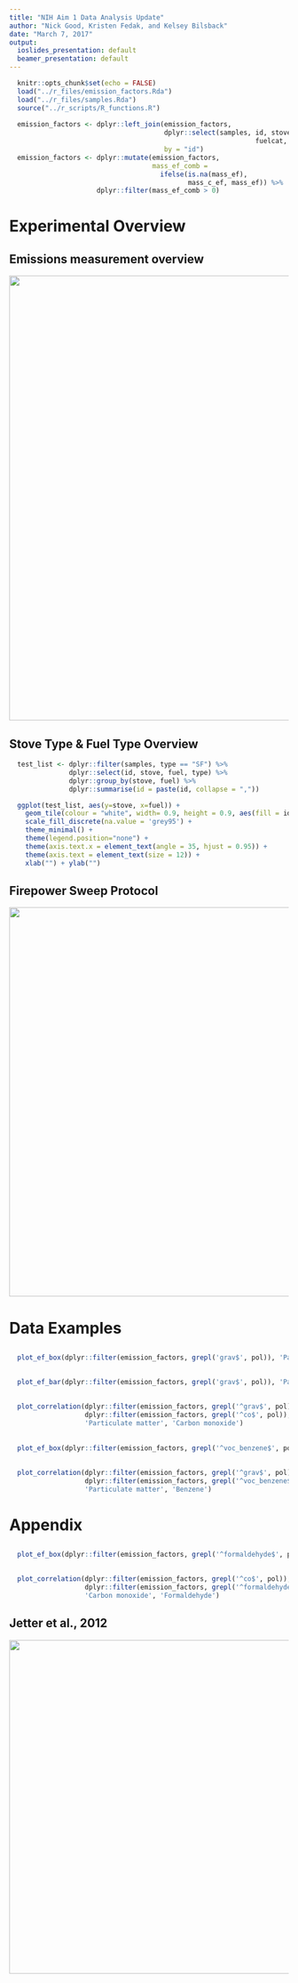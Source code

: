 ```yaml
---
title: "NIH Aim 1 Data Analysis Update"
author: "Nick Good, Kristen Fedak, and Kelsey Bilsback"
date: "March 7, 2017"
output:
  ioslides_presentation: default
  beamer_presentation: default
---
```


 <style> #margins > p {margin-top: -25px; margin-left: -50px;} </style>

```r
  knitr::opts_chunk$set(echo = FALSE)
  load("../r_files/emission_factors.Rda")
  load("../r_files/samples.Rda")
  source("../r_scripts/R_functions.R")
  
  emission_factors <- dplyr::left_join(emission_factors, 
                                       dplyr::select(samples, id, stove, fuel,
                                                              fuelcat, stovecat),
                                       by = "id")
  emission_factors <- dplyr::mutate(emission_factors, 
                                    mass_ef_comb = 
                                      ifelse(is.na(mass_ef),
                                             mass_c_ef, mass_ef)) %>%
                      dplyr::filter(mass_ef_comb > 0)
```

# Experimental Overview

## Emissions measurement overview

<div align = "center">
<img style="background-color:transparent; border:0px; box-shadow:none;" src = "figures/emissions_overview.png" width = 800>
</div>

## Stove Type & Fuel Type Overview{#margins}

```r
  test_list <- dplyr::filter(samples, type == "SF") %>%
               dplyr::select(id, stove, fuel, type) %>%
               dplyr::group_by(stove, fuel) %>%
               dplyr::summarise(id = paste(id, collapse = ","))

  ggplot(test_list, aes(y=stove, x=fuel)) + 
    geom_tile(colour = "white", width= 0.9, height = 0.9, aes(fill = id)) +
    scale_fill_discrete(na.value = 'grey95') +
    theme_minimal() +
    theme(legend.position="none") +
    theme(axis.text.x = element_text(angle = 35, hjust = 0.95)) +
    theme(axis.text = element_text(size = 12)) +
    xlab("") + ylab("")
```

## Firepower Sweep Protocol

<div align = "center">
<img style="background-color:transparent; border:0px; box-shadow:none;" src = "figures/firepower_sweep.png" width = 700>
</div>

# Data Examples

## {#margins}

```r
  plot_ef_box(dplyr::filter(emission_factors, grepl('grav$', pol)), 'Particulate matter')
```

## {#margins}

```r
  plot_ef_bar(dplyr::filter(emission_factors, grepl('grav$', pol)), 'Particulate matter')
```

## {#margins}

```r
  plot_correlation(dplyr::filter(emission_factors, grepl('^grav$', pol)),
                   dplyr::filter(emission_factors, grepl('^co$', pol)), 
                   'Particulate matter', 'Carbon monoxide')
```

## {#margins}

```r
  plot_ef_box(dplyr::filter(emission_factors, grepl('^voc_benzene$', pol)), 'Benzene')
```

## {#margins}

```r
  plot_correlation(dplyr::filter(emission_factors, grepl('^grav$', pol)),
                   dplyr::filter(emission_factors, grepl('^voc_benzene$', pol)), 
                   'Particulate matter', 'Benzene')
```

# Appendix

## {#margins}

```r
  plot_ef_box(dplyr::filter(emission_factors, grepl('^formaldehyde$', pol)), 'Formaldehyde')
```

## {#margins}

```r
  plot_correlation(dplyr::filter(emission_factors, grepl('^co$', pol)),
                   dplyr::filter(emission_factors, grepl('^formaldehyde$', pol)), 
                   'Carbon monoxide', 'Formaldehyde')
```

## Jetter et al., 2012 

<div align = "center">
<img style="background-color:transparent; border:0px; box-shadow:none;" src = "figures/jetter_plot.png" width = 600>
</div>
